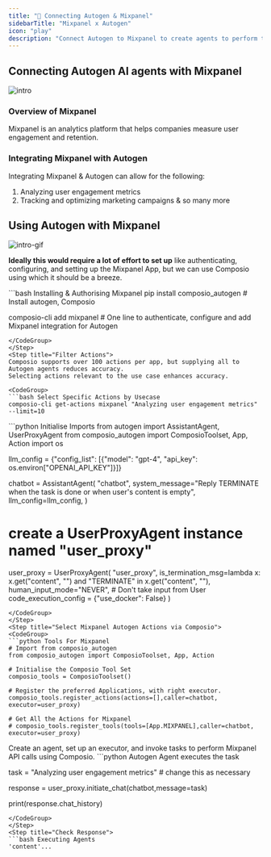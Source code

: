 ```yaml
---
title: "🚀 Connecting Autogen & Mixpanel"
sidebarTitle: "Mixpanel x Autogen"
icon: "play"
description: "Connect Autogen to Mixpanel to create agents to perform tasks using natural language"
---
```


## Connecting Autogen AI agents with Mixpanel
![intro](/media/intro.jpg)

### Overview of Mixpanel

Mixpanel is an analytics platform that helps companies measure user engagement and retention.

### Integrating Mixpanel with Autogen

Integrating Mixpanel & Autogen can allow for the following:

1. Analyzing user engagement metrics
2. Tracking and optimizing marketing campaigns
& so many more

## Using Autogen with Mixpanel
![intro-gif](/media/intro.gif)
<Steps>
<Step title="Setting Up the Environment">

**Ideally this would require a lot of effort to set up** like authenticating, configuring, and setting up the Mixpanel App, but we can use Composio using which it should be a breeze.

<CodeGroup>
```bash Installing & Authorising Mixpanel
pip install composio_autogen # Install autogen, Composio 

composio-cli add mixpanel # One line to authenticate, configure and add Mixpanel integration for Autogen
```
</CodeGroup>
</Step>
<Step title="Filter Actions">
Composio supports over 100 actions per app, but supplying all to Autogen agents reduces accuracy.
Selecting actions relevant to the use case enhances accuracy.

<CodeGroup>
```bash Select Specific Actions by Usecase
composio-cli get-actions mixpanel "Analyzing user engagement metrics" --limit=10
```
</CodeGroup>

</Step>
<Step title="Import Base Packages">

<CodeGroup>
```python Initialise Imports
from autogen import AssistantAgent, UserProxyAgent
from composio_autogen import ComposioToolset, App, Action
import os

llm_config = {"config_list": [{"model": "gpt-4", "api_key": os.environ["OPENAI_API_KEY"]}]}

chatbot = AssistantAgent(
    "chatbot",
    system_message="Reply TERMINATE when the task is done or when user's content is empty",
    llm_config=llm_config,
)

# create a UserProxyAgent instance named "user_proxy"
user_proxy = UserProxyAgent(
    "user_proxy",
    is_termination_msg=lambda x: x.get("content", "") and "TERMINATE" in x.get("content", ""),
    human_input_mode="NEVER", # Don't take input from User
    code_execution_config = {"use_docker": False}
)
```
</CodeGroup>
</Step>
<Step title="Select Mixpanel Autogen Actions via Composio">
<CodeGroup>
```python Tools For Mixpanel
# Import from composio_autogen
from composio_autogen import ComposioToolset, App, Action

# Initialise the Composio Tool Set
composio_tools = ComposioToolset()

# Register the preferred Applications, with right executor. 
composio_tools.register_actions(actions=[],caller=chatbot, executor=user_proxy)

# Get All the Actions for Mixpanel
# composio_tools.register_tools(tools=[App.MIXPANEL],caller=chatbot, executor=user_proxy) 
```
</CodeGroup>
</Step>
<Step title="Execute the Agent">
Create an agent, set up an executor, and invoke tasks to perform Mixpanel API calls using Composio. 
<CodeGroup>
```python Autogen Agent executes the task

task = "Analyzing user engagement metrics" # change this as necessary

response = user_proxy.initiate_chat(chatbot,message=task)

print(response.chat_history)
```
</CodeGroup>
</Step>
<Step title="Check Response">
```bash Executing Agents
'content'...
```
</Step>
</Steps>
